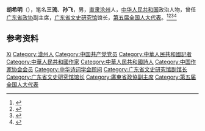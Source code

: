 '''胡希明'''（{{bd|1907年||1993年|}}），笔名'''三流'''、'''孙飞'''，男，[[直隶|直隶]][[沧州|沧州]]人，[[中华人民共和国|中华人民共和国]]政治人物，曾任[[广东省政协|广东省政协]]副主席，[[广东省文史研究馆|广东省文史研究馆]]馆长，[[第五届全国人大代表|第五届全国人大代表]]。<ref>{{Cite book|title=中华人民共和国职官志|author=何虎生, 李耀东, 向常福主编|publisher=中国社会出版社|year=2003|isbn=9787800883934|location=北京|pages=}}</ref><ref>{{Cite web|title=《胡希明诗词集》首发|url=http://epaper.southcn.com/nfdaily/html/2017-10/23/content_7676276.htm|accessdate=2020-09-24|work=南方日报}}</ref><ref>{{Cite web|title=胡希明|url=http://www.chinawriter.com.cn/zxhy/member/10202.shtml|accessdate=2020-09-24|work=中国作家网}}</ref><ref>{{cite book|title=中囯人名大辞典·当代人物卷|author=廖盖隆等编|year=1990|publisher=上海辞书出版社|location=上海|page=}}</ref>

== 参考资料 ==
{{reflist}}

{{中国人物小作品}}
{{Navboxes
| title  = 胡希明在[[中华诗词学会|中华诗词学会]]的职务
| list1  =
{{中华诗词学会第一届理事会}}
}}

{{Authority control}}
{{DEFAULTSORT:Hu胡}}
[[Category:胡姓|Xi]]
[[Category:滄州人|Category:滄州人]]
[[Category:中国共产党党员|Category:中国共产党党员]]
[[Category:中華人民共和國記者|Category:中華人民共和國記者]]
[[Category:中華人民共和國作家|Category:中華人民共和國作家]]
[[Category:中華人民共和國詩人|Category:中華人民共和國詩人]]
[[Category:中国作家协会会员|Category:中国作家协会会员]]
[[Category:中华诗词学会顾问|Category:中华诗词学会顾问]]
[[Category:广东省文史研究馆副馆长|Category:广东省文史研究馆副馆长]]
[[Category:广东省文史研究馆馆长|Category:广东省文史研究馆馆长]]
[[Category:廣東省政協副主席|Category:廣東省政協副主席]]
[[Category:第五届全国人大代表|Category:第五届全国人大代表]]